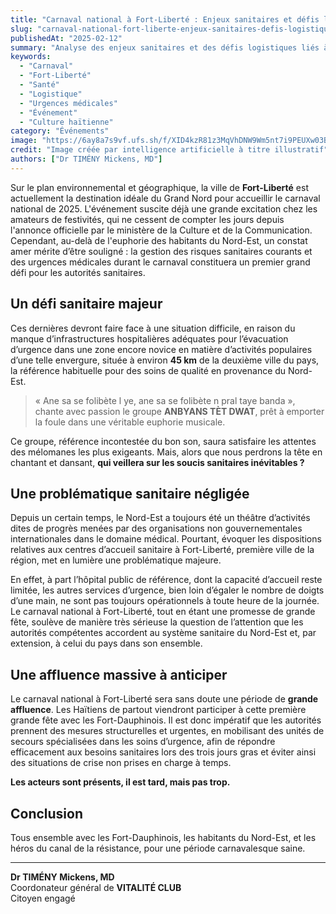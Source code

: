 ```yaml
---
title: "Carnaval national à Fort-Liberté : Enjeux sanitaires et défis logistiques pour un événement réussi"
slug: "carnaval-national-fort-liberte-enjeux-sanitaires-defis-logistiques"
publishedAt: "2025-02-12"
summary: "Analyse des enjeux sanitaires et des défis logistiques liés à l'accueil du carnaval national à Fort-Liberté, mettant en lumière les préoccupations des autorités sanitaires."
keywords:
  - "Carnaval"
  - "Fort-Liberté"
  - "Santé"
  - "Logistique"
  - "Urgences médicales"
  - "Événement"
  - "Culture haïtienne"
category: "Événements"
image: "https://6ay8a7s9vf.ufs.sh/f/XID4kzR81z3MqVhDNW9Wm5nt7i9PEUXw03BpR6vx8SeOMafd"
credit: "Image créée par intelligence artificielle à titre illustratif"
authors: ["Dr TIMÉNY Mickens, MD"]
---
```


Sur le plan environnemental et géographique, la ville de **Fort-Liberté** est actuellement la destination idéale du Grand Nord pour accueillir le carnaval national de 2025. L'événement suscite déjà une grande excitation chez les amateurs de festivités, qui ne cessent de compter les jours depuis l'annonce officielle par le ministère de la Culture et de la Communication. Cependant, au-delà de l'euphorie des habitants du Nord-Est, un constat amer mérite d’être souligné : la gestion des risques sanitaires courants et des urgences médicales durant le carnaval constituera un premier grand défi pour les autorités sanitaires.

## Un défi sanitaire majeur

Ces dernières devront faire face à une situation difficile, en raison du manque d’infrastructures hospitalières adéquates pour l’évacuation d’urgence dans une zone encore novice en matière d’activités populaires d’une telle envergure, située à environ **45 km** de la deuxième ville du pays, la référence habituelle pour des soins de qualité en provenance du Nord-Est.

> « Ane sa se folibète l ye, ane sa se folibète n pral taye banda », chante avec passion le groupe **ANBYANS TÈT DWAT**, prêt à emporter la foule dans une véritable euphorie musicale.

Ce groupe, référence incontestée du bon son, saura satisfaire les attentes des mélomanes les plus exigeants. Mais, alors que nous perdrons la tête en chantant et dansant, **qui veillera sur les soucis sanitaires inévitables ?**

## Une problématique sanitaire négligée

Depuis un certain temps, le Nord-Est a toujours été un théâtre d’activités dites de progrès menées par des organisations non gouvernementales internationales dans le domaine médical. Pourtant, évoquer les dispositions relatives aux centres d’accueil sanitaire à Fort-Liberté, première ville de la région, met en lumière une problématique majeure.

En effet, à part l’hôpital public de référence, dont la capacité d’accueil reste limitée, les autres services d’urgence, bien loin d’égaler le nombre de doigts d’une main, ne sont pas toujours opérationnels à toute heure de la journée. Le carnaval national à Fort-Liberté, tout en étant une promesse de grande fête, soulève de manière très sérieuse la question de l’attention que les autorités compétentes accordent au système sanitaire du Nord-Est et, par extension, à celui du pays dans son ensemble.

## Une affluence massive à anticiper

Le carnaval national à Fort-Liberté sera sans doute une période de **grande affluence**. Les Haïtiens de partout viendront participer à cette première grande fête avec les Fort-Dauphinois. Il est donc impératif que les autorités prennent des mesures structurelles et urgentes, en mobilisant des unités de secours spécialisées dans les soins d’urgence, afin de répondre efficacement aux besoins sanitaires lors des trois jours gras et éviter ainsi des situations de crise non prises en charge à temps.

**Les acteurs sont présents, il est tard, mais pas trop.**

## Conclusion

Tous ensemble avec les Fort-Dauphinois, les habitants du Nord-Est, et les héros du canal de la résistance, pour une période carnavalesque saine.

---

**Dr TIMÉNY Mickens, MD**  
Coordonateur général de **VITALITÉ CLUB**  
Citoyen engagé